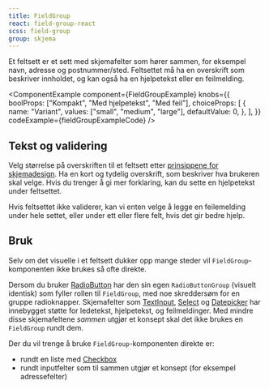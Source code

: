 ```yaml
---
title: FieldGroup
react: field-group-react
scss: field-group
group: skjema
---
```



<Ingress>
    Et feltsett er et sett med skjemafelter som hører sammen, for eksempel navn, adresse og postnummer/sted. Feltsettet
    må ha en overskrift som beskriver innholdet, og kan også ha en hjelpetekst eller en feilmelding.
</Ingress>

<ComponentExample
    component={FieldGroupExample}
    knobs={{
        boolProps: ["Kompakt", "Med hjelpetekst", "Med feil"],
        choiceProps: [
            {
                name: "Variant",
                values: ["small", "medium", "large"],
                defaultValue: 0,
            },
        ],
    }}
    codeExample={fieldGroupExampleCode}
/>

## Tekst og validering

Velg størrelse på overskriften til et feltsett etter [prinsippene for skjemadesign](/profil/skjemadesign). Ha en kort og tydelig overskrift, som beskriver hva brukeren skal velge. Hvis du trenger å gi mer forklaring, kan du sette en hjelpetekst under feltsettet.

Hvis feltsettet ikke validerer, kan vi enten velge å legge en feilemelding under hele settet, eller under ett eller flere felt, hvis det gir bedre hjelp.

## Bruk

Selv om det visuelle i et feltsett dukker opp mange steder vil `FieldGroup`-komponenten ikke brukes så ofte direkte.

Dersom du bruker [RadioButton](/komponenter/radiobutton) har den sin egen `RadioButtonGroup` (visuelt identisk) som fyller rollen til `FieldGroup`, med noe skreddersøm for en gruppe radioknapper. Skjemafelter som [TextInput](/komponenter/textinput), [Select](/komponenter/select) og [Datepicker](/komponenter/datepicker) har innebygget støtte for ledetekst, hjelpetekst, og feilmeldinger. Med mindre disse skjemafeltene _sammen_ utgjør et konsept skal det ikke brukes en `FieldGroup` rundt dem.

Der du vil trenge å bruke `FieldGroup`-komponenten direkte er:

-   rundt en liste med [Checkbox](/komponenter/checkbox)
-   rundt inputfelter som til sammen utgjør et konsept (for eksempel adressefelter)
